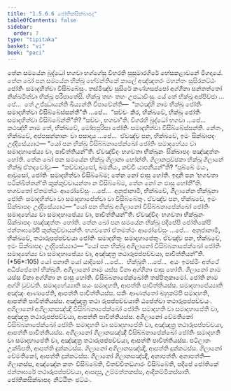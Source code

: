 ```yaml
---
title: "1.5.6.6 ජෝතිකසික්ඛාපද"
tableOfContents: false
sidebar:
  order: 7
type: "tipitaka"
basket: "vi"
book: "paci"
---
```



<DynamicBreadcrumb />

<Division number="350" book="paci">

<Paragraph number="1067" book="paci">
තේන සමයේන බුද්ධෝ භගවා භග්ගේසු විහරති සුසුමාරගිරේ භේසකළාවනේ මිගදායේ. තේන ඛෝ පන සමයේන භික්ඛූ හේමන්තිකේ කාලේ අඤ්ඤතරං මහන්තං සුසිරකට්ඨං ජෝතිං සමාදහිත්වා විසිබ්බේසුං. තස්මිඤ්ච සුසිරේ කණ්හසප්පෝ අග්ගිනා සන්තත්තෝ නික්ඛමිත්වා භික්ඛූ පරිපාතේසි. භික්ඛූ තහං තහං උපධාවිංසු.
</Paragraph>

<Paragraph number="1068" book="paci">
යේ තේ භික්ඛූ අප්පිච්ඡා …පේ…  තේ උජ්ඣායන්ති ඛිය්‍යන්ති විපාචේන්ති—  “කථඤ්හි නාම භික්ඛූ ජෝතිං සමාදහිත්වා විසිබ්බේස්සන්තී”ති …පේ…  “සච්චං කිර, භික්ඛවේ, භික්ඛූ ජෝතිං සමාදහිත්වා විසිබ්බේන්තී”ති? “සච්චං, භගවා”ති. විගරහි බුද්ධෝ භගවා …පේ…  කථඤ්හි නාම තේ, භික්ඛවේ, මෝඝපුරිසා ජෝතිං සමාදහිත්වා විසිබ්බේස්සන්ති. නේතං, භික්ඛවේ, අප්පසන්නානං වා පසාදාය …පේ…  ඒවඤ්ච පන, භික්ඛවේ, ඉමං සික්ඛාපදං උද්දිසේය්‍යාථ—
</Paragraph>

<Paragraph number="1069" book="paci">
<Emphasis>“යෝ පන භික්ඛු විසිබ්බනාපේක්ඛෝ ජෝතිං සමාදහේය්‍ය වා සමාදහාපේය්‍ය වා, පාචිත්තියන්”</Emphasis>ති.
</Paragraph>

<Paragraph number="1070" book="paci">
ඒවඤ්චිදං භගවතා භික්ඛූනං සික්ඛාපදං පඤ්ඤත්තං හෝති.
</Paragraph>

</Division>
<Division number="351" book="paci">

<Paragraph number="1071" book="paci">
තේන ඛෝ පන සමයේන භික්ඛූ ගිලානා හෝන්ති. ගිලානපුච්ඡකා භික්ඛූ ගිලානේ භික්ඛූ ඒතදවෝචුං—  “කච්චාවුසෝ, ඛමනීයං, කච්චි යාපනීයන්”ති? “පුබ්බේ මයං, ආවුසෝ, ජෝතිං සමාදහිත්වා විසිබ්බේම; තේන නෝ ඵාසු හෝති. ඉදානි පන ‘භගවතා පටික්ඛිත්තන්’ති කුක්කුච්චායන්තා න විසිබ්බේම, තේන නෝ න ඵාසු හෝතී”ති. භගවතෝ ඒතමත්ථං ආරෝචේසුං …පේ…  අනුජානාමි, භික්ඛවේ, ගිලානේන භික්ඛුනා ජෝතිං සමාදහිත්වා වා සමාදහාපේත්වා වා විසිබ්බේතුං. ඒවඤ්ච පන, භික්ඛවේ, ඉමං සික්ඛාපදං උද්දිසේය්‍යාථ—
</Paragraph>

<Paragraph number="1072" book="paci">
<Emphasis>“යෝ පන භික්ඛු අගිලානෝ විසිබ්බනාපේක්ඛෝ ජෝතිං සමාදහේය්‍ය</Emphasis> <Emphasis>වා සමාදහාපේය්‍ය වා, පාචිත්තියන්”</Emphasis>ති.
</Paragraph>

<Paragraph number="1073" book="paci">
ඒවඤ්චිදං භගවතා භික්ඛූනං සික්ඛාපදං පඤ්ඤත්තං හෝති.
</Paragraph>

</Division>
<Division number="352" book="paci">

<Paragraph number="1074" book="paci">
තේන ඛෝ පන සමයේන භික්ඛූ පදීපේපි ජෝතිකේපි ජන්තාඝරේපි කුක්කුච්චායන්ති. භගවතෝ ඒතමත්ථං ආරෝචේසුං …පේ…  අනුජානාමි, භික්ඛවේ, තථාරූපප්පච්චයා ජෝතිං සමාදහිතුං සමාදහාපේතුං. ඒවඤ්ච පන, භික්ඛවේ, ඉමං සික්ඛාපදං උද්දිසේය්‍යාථ—
</Paragraph>

</Division>
<Division number="353" book="paci">

<Paragraph number="1075" book="paci">
<Emphasis>“යෝ පන භික්ඛු අගිලානෝ විසිබ්බනාපේක්ඛෝ ජෝතිං සමාදහේය්‍ය වා සමාදහාපේය්‍ය වා, අඤ්ඤත්‍ර තථාරූපප්පච්චයා, පාචිත්තියන්”</Emphasis>ති. (*56*:<Emphasis>105</Emphasis>)
</Paragraph>

</Division>
<Division number="354" book="paci">

<Paragraph number="1076" book="paci">
<Emphasis>යෝ පනා</Emphasis>ති යෝ යාදිසෝ …පේ…  <Emphasis>භික්ඛූ</Emphasis>ති …පේ…  අයං ඉමස්මිං අත්ථේ අධිප්පේතෝ භික්ඛූති.
</Paragraph>

<Paragraph number="1077" book="paci">
<Emphasis>අගිලානෝ</Emphasis> නාම යස්ස විනා අග්ගිනා ඵාසු හෝති.
</Paragraph>

<Paragraph number="1078" book="paci">
<Emphasis>ගිලානෝ</Emphasis> නාම යස්ස විනා අග්ගිනා න ඵාසු හෝති.
</Paragraph>

<Paragraph number="1079" book="paci">
<Emphasis>විසිබ්බනාපේක්ඛෝ</Emphasis>ති තප්පිතුකාමෝ.
</Paragraph>

<Paragraph number="1080" book="paci">
<Emphasis>ජෝති</Emphasis> නාම අග්ගි වුච්චති.
</Paragraph>

<Paragraph number="1081" book="paci">
<Emphasis>සමාදහේය්‍යා</Emphasis>ති සයං සමාදහති, ආපත්ති පාචිත්තියස්ස.
</Paragraph>

<Paragraph number="1082" book="paci">
<Emphasis>සමාදහාපේය්‍යා</Emphasis>ති අඤ්ඤං ආණාපේති, ආපත්ති පාචිත්තියස්ස. සකිං ආණත්තෝ බහුකම්පි සමාදහති, ආපත්ති පාචිත්තියස්ස.
</Paragraph>

<Paragraph number="1083" book="paci">
<Emphasis>අඤ්ඤත්‍ර තථා රූපප්පච්චයා</Emphasis>ති ඨපේත්වා තථාරූපප්පච්චයං.
</Paragraph>

</Division>
<Division number="355" book="paci">

<Paragraph number="1084" book="paci">
අගිලානෝ අගිලානසඤ්ඤී විසිබ්බනාපේක්ඛෝ ජෝතිං සමාදහති වා සමාදහාපේති වා, අඤ්ඤත්‍ර තථාරූපප්පච්චයා, ආපත්ති පාචිත්තියස්ස. අගිලානෝ වේමතිකෝ විසිබ්බනාපේක්ඛෝ ජෝතිං සමාදහති වා සමාදහාපේති වා, අඤ්ඤත්‍ර තථාරූපප්පච්චයා, ආපත්ති පාචිත්තියස්ස. අගිලානෝ ගිලානසඤ්ඤී විසිබ්බනාපේක්ඛෝ ජෝතිං සමාදහති වා සමාදහාපේති වා, අඤ්ඤත්‍ර තථාරූපප්පච්චයා, ආපත්ති පාචිත්තියස්ස.
</Paragraph>

<Paragraph number="1085" book="paci">
පටිලාතං උක්ඛිපති, ආපත්ති දුක්කටස්ස. ගිලානෝ අගිලානසඤ්ඤී, ආපත්ති දුක්කටස්ස. ගිලානෝ වේමතිකෝ, ආපත්ති දුක්කටස්ස. ගිලානෝ ගිලානසඤ්ඤී, අනාපත්ති.
</Paragraph>

</Division>
<Division number="356" book="paci">

<Paragraph number="1086" book="paci">
අනාපත්ති—  ගිලානස්ස, අඤ්ඤේන කතං විසිබ්බේති, වීතච්චිතඞ්ගාරං විසිබ්බේති, පදීපේ ජෝතිකේ ජන්තාඝරේ තථාරූපප්පච්චයා, ආපදාසු, උම්මත්තකස්ස, ආදිකම්මිකස්සාති.

</Paragraph>
</Division>

<Paragraph number="1087" type="center" book="paci">
ජෝතිකසික්ඛාපදං නිට්ඨිතං ඡට්ඨං.
</Paragraph>